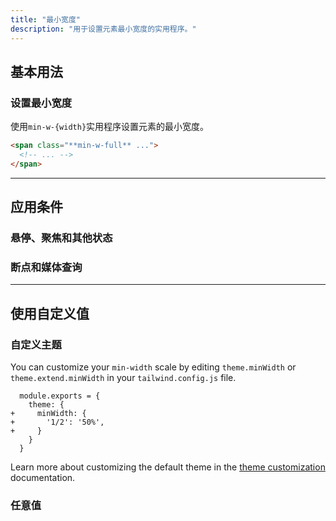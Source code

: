 ```yaml
---
title: "最小宽度"
description: "用于设置元素最小宽度的实用程序。"
---
```




## 基本用法

### 设置最小宽度

使用`min-w-{width}`实用程序设置元素的最小宽度。

```html
<span class="**min-w-full** ...">
  <!-- ... -->
</span>
```

---

## <Heading ignore>应用条件</Heading>

### <Heading ignore>悬停、聚焦和其他状态</Heading>

<HoverFocusAndOtherStates defaultClass="w-24 min-w-full" featuredClass="min-w-0" />

### <Heading ignore>断点和媒体查询</Heading>

<BreakpointsAndMediaQueries defaultClass="w-24 min-w-full" featuredClass="min-w-0" />

---

## 使用自定义值

### 自定义主题

You can customize your `min-width` scale by editing `theme.minWidth` or `theme.extend.minWidth` in your `tailwind.config.js` file.

```diff-js {{ filename: 'tailwind.config.js' }}
  module.exports = {
    theme: {
+     minWidth: {
+       '1/2': '50%',
+     }
    }
  }
```

Learn more about customizing the default theme in the [theme customization](/docs/theme#customizing-the-default-theme) documentation.

### 任意值

<ArbitraryValues property="min-width" featuredClass="min-w-[50%]" />
